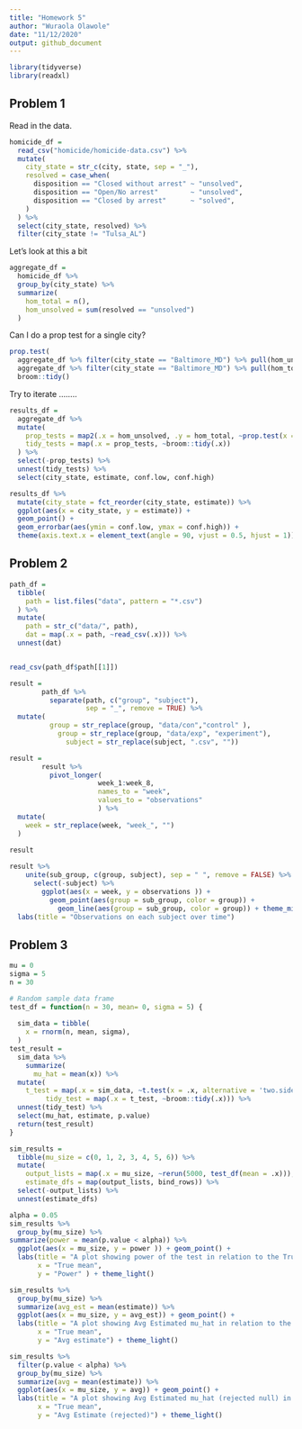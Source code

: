 ```yaml
---
title: "Homework 5"
author: "Wuraola Olawole"
date: "11/12/2020"
output: github_document
---
```


```r
library(tidyverse)
library(readxl)
```

## Problem 1

Read in the data.

```r
homicide_df = 
  read_csv("homicide/homicide-data.csv") %>% 
  mutate(
    city_state = str_c(city, state, sep = "_"),
    resolved = case_when(
      disposition == "Closed without arrest" ~ "unsolved",
      disposition == "Open/No arrest"        ~ "unsolved",
      disposition == "Closed by arrest"      ~ "solved",
    )
  ) %>% 
  select(city_state, resolved) %>% 
  filter(city_state != "Tulsa_AL")
```


Let's look at this a bit

```r
aggregate_df = 
  homicide_df %>% 
  group_by(city_state) %>% 
  summarize(
    hom_total = n(),
    hom_unsolved = sum(resolved == "unsolved")
  )
```

Can I do a prop test for a single city?

```r
prop.test(
  aggregate_df %>% filter(city_state == "Baltimore_MD") %>% pull(hom_unsolved), 
  aggregate_df %>% filter(city_state == "Baltimore_MD") %>% pull(hom_total)) %>% 
  broom::tidy()
```

Try to iterate ........

```r
results_df = 
  aggregate_df %>% 
  mutate(
    prop_tests = map2(.x = hom_unsolved, .y = hom_total, ~prop.test(x = .x, n = .y)),
    tidy_tests = map(.x = prop_tests, ~broom::tidy(.x))
  ) %>% 
  select(-prop_tests) %>% 
  unnest(tidy_tests) %>% 
  select(city_state, estimate, conf.low, conf.high)
```



```r
results_df %>% 
  mutate(city_state = fct_reorder(city_state, estimate)) %>% 
  ggplot(aes(x = city_state, y = estimate)) +
  geom_point() + 
  geom_errorbar(aes(ymin = conf.low, ymax = conf.high)) + 
  theme(axis.text.x = element_text(angle = 90, vjust = 0.5, hjust = 1))
```

## Problem 2

```r

path_df = 
  tibble(
    path = list.files("data", pattern = "*.csv")
  ) %>% 
  mutate(
    path = str_c("data/", path),
    dat = map(.x = path, ~read_csv(.x))) %>%
  unnest(dat)


read_csv(path_df$path[[1]])

```

```r
result =
        path_df %>%
          separate(path, c("group", "subject"), 
                   sep = "_", remove = TRUE) %>%
  mutate(
          group = str_replace(group, "data/con","control" ),
            group = str_replace(group, "data/exp", "experiment"),
              subject = str_replace(subject, ".csv", ""))
```

```r
result =
        result %>%
          pivot_longer(
                      week_1:week_8,
                      names_to = "week",
                      values_to = "observations"
                      ) %>%
  mutate(
    week = str_replace(week, "week_", "")
  )
  
result          
```

```r
result %>%
    unite(sub_group, c(group, subject), sep = " ", remove = FALSE) %>%
      select(-subject) %>%
        ggplot(aes(x = week, y = observations )) +
          geom_point(aes(group = sub_group, color = group)) +
            geom_line(aes(group = sub_group, color = group)) + theme_minimal() +
  labs(title = "Observations on each subject over time")
```


## Problem 3

```r
mu = 0
sigma = 5
n = 30

# Random sample data frame
test_df = function(n = 30, mean= 0, sigma = 5) {
  
  sim_data = tibble(
    x = rnorm(n, mean, sigma),
  )
test_result =
  sim_data %>% 
    summarize(
      mu_hat = mean(x)) %>%
  mutate(
    t_test = map(.x = sim_data, ~t.test(x = .x, alternative = 'two.sided', mu =0, paired = FALSE, conf.level = 0.95)),
         tidy_test = map(.x = t_test, ~broom::tidy(.x))) %>%
  unnest(tidy_test) %>%
  select(mu_hat, estimate, p.value)
  return(test_result)
}

```


```r
sim_results = 
  tibble(mu_size = c(0, 1, 2, 3, 4, 5, 6)) %>% 
  mutate(
    output_lists = map(.x = mu_size, ~rerun(5000, test_df(mean = .x))),
    estimate_dfs = map(output_lists, bind_rows)) %>% 
  select(-output_lists) %>% 
  unnest(estimate_dfs)
```


```r
alpha = 0.05
sim_results %>%
  group_by(mu_size) %>%
summarize(power = mean(p.value < alpha)) %>%
  ggplot(aes(x = mu_size, y = power )) + geom_point() +
  labs(title = "A plot showing power of the test in relation to the True mean",
       x = "True mean", 
       y = "Power" ) + theme_light()


```

```r

sim_results %>%
  group_by(mu_size) %>%
  summarize(avg_est = mean(estimate)) %>%
  ggplot(aes(x = mu_size, y = avg_est)) + geom_point() +
  labs(title = "A plot showing Avg Estimated mu_hat in relation to the True mean",
       x = "True mean",
       y = "Avg estimate") + theme_light()

sim_results %>%
  filter(p.value < alpha) %>%
  group_by(mu_size) %>%
  summarize(avg = mean(estimate)) %>%
  ggplot(aes(x = mu_size, y = avg)) + geom_point() +
  labs(title = "A plot showing Avg Estimated mu_hat (rejected null) in relation to the True mean",
       x = "True mean",
       y = "Avg Estimate (rejected)") + theme_light()

```








